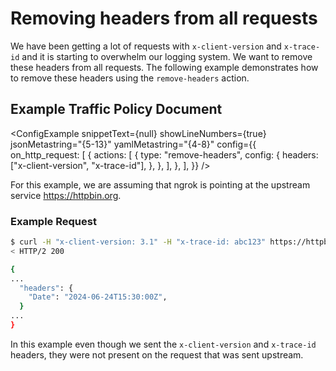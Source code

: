 
# Removing headers from all requests

We have been getting a lot of requests with `x-client-version` and `x-trace-id`
and it is starting to overwhelm our logging system. We want to remove these headers
from all requests. The following example demonstrates how to remove these headers
using the `remove-headers` action.

## Example Traffic Policy Document

<ConfigExample
	snippetText={null}
	showLineNumbers={true}
	jsonMetastring="{5-13}"
	yamlMetastring="{4-8}"
	config={{
		on_http_request: [
			{
				actions: [
					{
						type: "remove-headers",
						config: {
							headers: ["x-client-version", "x-trace-id"],
						},
					},
				],
			},
		],
	}}
/>

For this example, we are assuming that ngrok is pointing at the upstream service
https://httpbin.org.

### Example Request

```bash
$ curl -H "x-client-version: 3.1" -H "x-trace-id: abc123" https://httpbin.ngrok.app/get
< HTTP/2 200

{
...
  "headers": {
    "Date": "2024-06-24T15:30:00Z",
  }
...
}
```

In this example even though we sent the `x-client-version` and `x-trace-id` headers,
they were not present on the request that was sent upstream.
